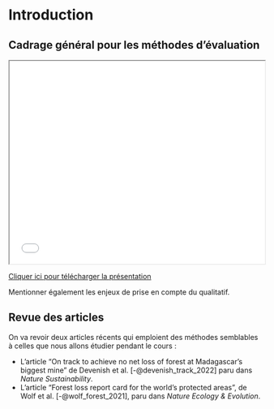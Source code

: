 # Introduction

## Cadrage général pour les méthodes d'évaluation

```{=html}
<iframe src="/slides/fr/Jour 1_Introduction_Fondamentaux.pdf" width="100%" height="400px"></iframe>
```

[Cliquer ici pour télécharger la présentation](/slides/fr/Intro_generale.pdf)


Mentionner également les enjeux de prise en compte du qualitatif.

## Revue des articles

On va revoir deux articles récents qui emploient des méthodes semblables à celles que nous allons étudier pendant le cours :

- L'article "On track to achieve no net loss of forest at Madagascar's biggest mine" de Devenish et al. [-@devenish_track_2022] paru dans *Nature Sustainability*.
- L'article "Forest loss report card for the world’s protected areas", de Wolf et al. [-@wolf_forest_2021], paru dans *Nature Ecology & Evolution*.

